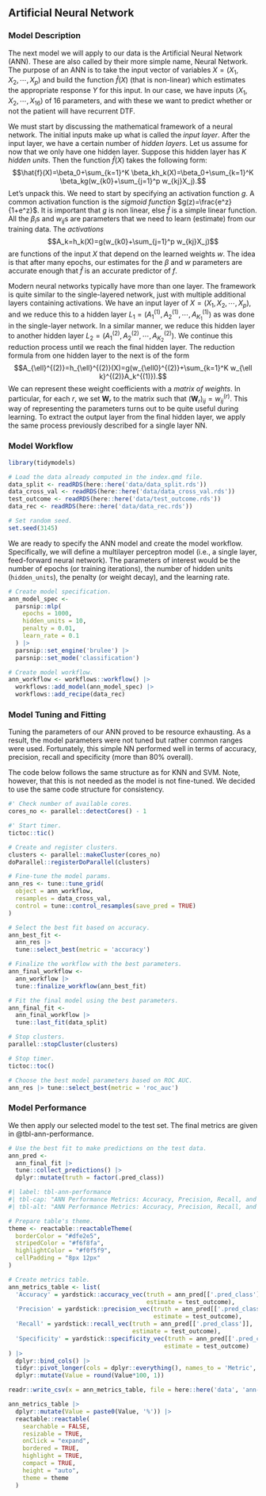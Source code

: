 
## Artificial Neural Network

### Model Description

The next model we will apply to our data is the Artificial Neural Network (ANN). These are also called by their more simple name, Neural Network. The purpose of an ANN is to take the input vector of variables $X = (X_1, X_2, \cdots, X_p)$ and build the function $\hat{f}(X)$ (that is non-linear) which estimates the appropriate response $Y$ for this input. In our case, we have inputs $(X_1, X_2, \cdots, X_{16})$ of $16$ parameters, and with these we want to predict whether or not the patient will have recurrent DTF. 

We must start by discussing the mathematical framework of a neural network. The initial inputs make up what is called the *input layer*. After the input layer, we have a certain number of *hidden layers*. Let us assume for now that we only have one hidden layer. Suppose this hidden layer has $K$ *hidden units*. Then the function $\hat{f}(X)$ takes the following form: $$\hat{f}(X)=\beta_0+\sum_{k=1}^K \beta_kh_k(X)=\beta_0+\sum_{k=1}^K \beta_kg(w_{k0}+\sum_{j=1}^p w_{kj}X_j).$$ Let's unpack this. We need to start by specifying an activation function $g$. A common activation function is the *sigmoid function* $g(z)=\frac{e^z}{1+e^z}$. It is important that $g$ is non linear, else $\hat{f}$ is a simple linear function. All the $\beta_i$s and $w_{ij}$s are parameters that we need to learn (estimate) from our training data. The *activations* $$A_k=h_k(X)=g(w_{k0}+\sum_{j=1}^p w_{kj}X_j)$$ are functions of the input $X$ that depend on the learned weights $w$. The idea is that after many epochs, our estimates for the $\beta$ and $w$ parameters are accurate enough that $\hat{f}$ is an accurate predictor of $f$. 

Modern neural networks typically have more than one layer. The framework is quite similar to the single-layered network, just with multiple additional layers containing activations. We have an input layer of $X=(X_1, X_2, \cdots, X_p)$, and we reduce this to a hidden layer $L_1=(A_1^{(1)}, A_2^{(1)},\cdots,A_{K_1}^{(1)})$ as was done in the single-layer network. In a similar manner, we reduce this hidden layer to another hidden layer $L_2=(A_1^{(2)}, A_2^{(2)}, \cdots, A_{K_2}^{(2)})$. We continue this reduction process until we reach the final hidden layer. The reduction formula from one hidden layer to the next is of the form $$A_{\ell}^{(2)}=h_{\ell}^{(2)}(X)=g(w_{\ell0}^{(2)}+\sum_{k=1}^K w_{\ell k}^{(2)}A_k^{(1)}).$$ We can represent these weight coefficients with a *matrix of weights*. In particular, for each $r$, we set $\mathbf{W}_r$ to the matrix such that $(\mathbf{W}_r)_{ij}=w_{ij}^{(r)}$. This way of representing the parameters turns out to be quite useful during learning. To extract the output layer from the final hidden layer, we apply the same process previously described for a single layer NN. 

<!-- It may also be the case that the output $Y$ is some element of the set $\{0,1,\cdots, m\}$. Here, we need to get from the last hidden layer to some final set of output functions $(\hat{f}_0(X), \hat{f}_1(X), \dots, \hat{f}_m(X))$, where we set $\hat{f}_{\alpha}(X)=\mathbb{P}(Y=\alpha|X)$. Suppose we have $s$ hidden layers. For $t=0, 1, \cdots, m$, we compute a linear model $$Z_t=\beta_{t0}+\sum_{\ell=1}^{K_s}\beta_{m\ell}h_{\ell}^{(s)}(X).$$ Just like with the weights $w$, we can store the $\beta$ coefficients in a matrix $\mathbf{B}$. We can now extract the function outputs using another activation function, the *softmax function*: $$\hat{f}_{\alpha}(X)=\mathbb{P}(Y=\alpha|X)=\frac{e^{Z_{\alpha}}}{\sum_{t=0}^{m}e^{Z_t}}.$$ In summary, we started with a set of inputs $X$ and produced a set of outputs, which correspond to probabilities that an input $X$ produces an output $Y$. The key is that in training, we learn weights that fit the functions $\hat{f}_{\alpha}(X)$ more precisely to the true nature of the system. This allows even data outside our training set to be fit well by the functions -- the entire purpose of machine learning. In order to fit the function well, during training we try to minimize the negative multinomial log-likelihood, or *cross-entropy* of $n$ input/output pairs $(x_i, y_i)$, $$-\sum_{i=1}^n \sum_{\alpha=0}^m y_{im}\log(\hat{f}_{\alpha}(x_i)).$$ -->

<!-- Convolutional Neural Networks, or CNNs, are types of neural networks that have evolved to be quite useful in image recognition and various other machine learning tasks. The point is that they recognize patterns in specific parts of the data, similar to how a human would. It does this by combining two types of hidden layers: *convolution* and *pooling* layers. Convolution layers find small patterns in data, and pooling layers select a prominent subset of these patterns. A convolution layer is built out of many convolution filters, which are templates that determine if some feature appears in data. These filters can be interpreted as matrices, and the layer can thus be interpreted as the convolution of these matrices -- i.e. their product. A pooling layer condenses a large data set into a smaller summary data set. This is often done by splitting the data set into chunks and taking only the maximum value of each chunk. -->

<!-- Recurrent Neural Networks, or RNNs, are neural networks that deal with data that is sequential in nature. For example, time series of temperature, rainfall, wind speed, air quality, etc. We may want to forecast the weather several days ahead, or climate several decades ahead. The task at hand is not exactly like this, but RNNs still may be helpful. As before, we take a sequence of inputs $X=\{X_1, X_2, \cdots, X_L\}$, and we wish to estimate a single output $Y$. We have a hidden layer sequence $\{A_1, A_2, \cdots, A_L\}$ and an output layer sequence $\{O_1, O_2, \cdots, O_L\}$. The sequence $X$ is processed one vector at a time. When $X_{\ell}$ is processed, the activation $A_{\ell}$ is updated using $X_{\ell}$ and $A_{\ell-1}$. Each $A_{\ell}$ produces an output $O_{\ell}$, a prediction for $Y$. We only really care about the last of these outputs, $O_L$, as this is the most refined. Let's look at the details. Suppose each input vector has $p$ components, $(X_{\ell 1}, X_{\ell 2}, \cdots, X_{\ell p})$. Suppose the hidden layer $A_{\ell}$ contains $K$ units $(A_{\ell 1}, A_{\ell 2}, \cdots, A_{\ell K})$. We need a $K\times (p+1)$ matrix $\mathbf{W}$ of weights $w_{kj}$ from $X$ to $A$, a $K\times K$ matrix $\mathbf{U}$ of weights $u_{ks}$ from $A_{\ell-1}$ to $A_{\ell}$, and a $(K+1)$-vector of weights $\beta_k$ for the output layer. We compute each $A$ component using an activation function $g$ in the following manner: $$A_{\ell k}=g\left(w_{k0}+\sum_{j=1}^p w_{kj}X_{\ell j}+\sum_{s=1}^K u_{ks}A_{\ell-1, s}\right).$$ We compute each output in the following manner: $$O_{\ell}=\beta_0+\sum_{k=1}^K \beta_kA_{\ell k}.$$ This gives us a quantitative output. If we would like a binary output, we can add an additional sigmoid activation function. Note that the parameters we are learning are $\mathbf{W}, \mathbf{U}, \mathbf{B}$. Notice that these parameters are shared for all $\ell$. The loss function is the square of the difference between the real output and the expected output: $(Y-O_L)^2$, which only depends upon the final output. Thus we can effectively ignore $O_1, O_2, \cdots, O_{L-1}$. With $n$ input/output pairs $(x_i, y_i)$, the goal of training is to minimize the sum of squares 
$$\sum_{i=1}^n (y_i-o_{iL})^2$$
$$= \sum_{i=1}^n\left(y_i-(\beta_0+\sum_{k=1}^K \beta_k g(w_{k0}+\sum_{j=1}^p w_{kj}x_{iLj}+\sum_{s=1}^K u_{ks}a_{i, L-1, s}))\right),$$ 
where we use the notation $x_i=\{x_{i1}, x_{i2}, \cdots, x_{iL}\}$, and similarly for activations. -->

<!-- Now that we've talked about the framework for neural networks, let us shift gears and talk about model fitting. As mentioned earlier, we need to solve a problem of the form $$\min_{\mathbf{W}, \mathbf{B}}\sum_{i=1}^n(y_i-\hat{f}(x_i))^2,$$ where $\hat{f}$ is our complicated function defined earlier. This function is non-convex and hence there are multiple solutions. There are two ways this is usually done: Slow Learning (gradient descent) and Regularization. We may represent all parameters in one long vector $\theta$. We hence want to solve $$\min_{\theta}\sum_{i=1}^n(y_i-\hat{f}_{\theta}(x_i))^2=\min_{\theta}R(\theta).$$ The idea of gradient descent is very simple: at a local minimum, the derivative (gradient) of the function is zero. We hence continually massage $\theta$ in the direction that makes the gradient smaller. Continue this iteration until the algorithm does not yield an improvement, and we've found a local minimum. Let $\theta^m$ be the $m$th iteration of $\theta$. The gradient $\nabla R(\theta^m)$ is $\frac{\partial R(\theta)}{\partial \theta}$ evaluated at $\theta=\theta^m$. This gives us the direction in which $R(\theta)$ increases most rapidly. We then wish to move $\theta$ a little bit in the opposite direction, i.e., $\theta^{m+1}=\theta^m-\rho \nabla R(\theta^m)$ where $\rho$ is called the *learning rate*. We have that the guess $\theta^{m+1}$ is at least as good as the guess $\theta^m$ because $R(\theta^{m+1})\le R(\theta^m)$. Regularization is similar, it just adds an extra penalty term $\lambda \sum_j \theta_i^2$ to $R(\theta)$ and performs the same process. -->

### Model Workflow

```r

library(tidymodels)

# Load the data already computed in the index.qmd file.
data_split <- readRDS(here::here('data/data_split.rds'))
data_cross_val <- readRDS(here::here('data/data_cross_val.rds'))
test_outcome <- readRDS(here::here('data/test_outcome.rds'))
data_rec <- readRDS(here::here('data/data_rec.rds'))

# Set random seed.
set.seed(3145)

```

We are ready to specify the ANN model and create the model workflow. Specifically, we will define a multilayer perceptron model (i.e., a single layer, feed-forward neural network). The parameters of interest would be the number of epochs (or training iterations), the number of hidden units (`hidden_units`), the penalty (or weight decay), and the learning rate.

```r

# Create model specification.
ann_model_spec <-
  parsnip::mlp(
    epochs = 1000,
    hidden_units = 10,
    penalty = 0.01, 
    learn_rate = 0.1
  ) |>
  parsnip::set_engine('brulee') |>
  parsnip::set_mode('classification')

# Create model workflow.
ann_workflow <- workflows::workflow() |>
  workflows::add_model(ann_model_spec) |>
  workflows::add_recipe(data_rec)

```


### Model Tuning and Fitting

Tuning the parameters of our ANN proved to be resource exhausting. As a result, the model parameters were not tuned but rather common ranges were used. Fortunately, this simple NN performed well in terms of accuracy, precision, recall and specificity (more than $80\%$ overall).

The code below follows the same structure as for KNN and SVM. Note, however, that this is not needed as the model is not fine-tuned. We decided to use the same code structure for consistency.

```r

#' Check number of available cores.
cores_no <- parallel::detectCores() - 1

#' Start timer.
tictoc::tic()

# Create and register clusters.
clusters <- parallel::makeCluster(cores_no)
doParallel::registerDoParallel(clusters)

# Fine-tune the model params.
ann_res <- tune::tune_grid(
  object = ann_workflow,
  resamples = data_cross_val,
  control = tune::control_resamples(save_pred = TRUE)
)

# Select the best fit based on accuracy.
ann_best_fit <- 
  ann_res |> 
  tune::select_best(metric = 'accuracy')

# Finalize the workflow with the best parameters.
ann_final_workflow <- 
  ann_workflow |>
  tune::finalize_workflow(ann_best_fit)

# Fit the final model using the best parameters.
ann_final_fit <- 
  ann_final_workflow |> 
  tune::last_fit(data_split)

# Stop clusters.
parallel::stopCluster(clusters)

# Stop timer.
tictoc::toc()

# Choose the best model parameters based on ROC AUC.
ann_res |> tune::select_best(metric = 'roc_auc')

```

### Model Performance

We then apply our selected model to the test set. The final metrics are given in @tbl-ann-performance.

```r

# Use the best fit to make predictions on the test data.
ann_pred <- 
  ann_final_fit |> 
  tune::collect_predictions() |>
  dplyr::mutate(truth = factor(.pred_class))

```


```r
#| label: tbl-ann-performance
#| tbl-cap: "ANN Performance Metrics: Accuracy, Precision, Recall, and Specificity."
#| tbl-alt: "ANN Performance Metrics: Accuracy, Precision, Recall, and Specificity."

# Prepare table's theme.
theme <- reactable::reactableTheme(
  borderColor = "#dfe2e5",
  stripedColor = "#f6f8fa", 
  highlightColor = "#f0f5f9",
  cellPadding = "8px 12px"
)

# Create metrics table.
ann_metrics_table <- list(
  'Accuracy' = yardstick::accuracy_vec(truth = ann_pred[['.pred_class']],
                                       estimate = test_outcome),
  'Precision' = yardstick::precision_vec(truth = ann_pred[['.pred_class']],
                                         estimate = test_outcome),
  'Recall' = yardstick::recall_vec(truth = ann_pred[['.pred_class']],
                                   estimate = test_outcome),
  'Specificity' = yardstick::specificity_vec(truth = ann_pred[['.pred_class']],
                                            estimate = test_outcome)
) |>
  dplyr::bind_cols() |>
  tidyr::pivot_longer(cols = dplyr::everything(), names_to = 'Metric', values_to = 'Value') |>
  dplyr::mutate(Value = round(Value*100, 1))

readr::write_csv(x = ann_metrics_table, file = here::here('data', 'ann-metrics.csv'))

ann_metrics_table |>
  dplyr::mutate(Value = paste0(Value, '%')) |>
  reactable::reactable(
    searchable = FALSE, 
    resizable = TRUE,
    onClick = "expand",
    bordered = TRUE,
    highlight = TRUE, 
    compact = TRUE,
    height = "auto",
    theme = theme
  )

```


